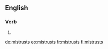 ==English==

===Verb===
{{head|en|verb form}}

# {{en-third-person singular of|mistrust}}

[[de:mistrusts]]
[[eo:mistrusts]]
[[fr:mistrusts]]
[[fi:mistrusts]]
